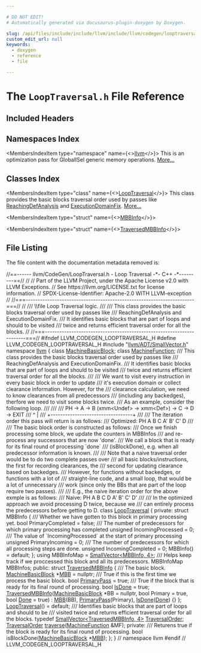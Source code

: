 ```yaml
---

# DO NOT EDIT!
# Automatically generated via docusaurus-plugin-doxygen by Doxygen.

slug: /api/files/include/include/llvm/include/llvm/codegen/looptraversal-h
custom_edit_url: null
keywords:
  - doxygen
  - reference
  - file

---
```





# The `LoopTraversal.h` File Reference

<DoxygenPage pluginConfig={pluginConfig}>



## Included Headers

<IncludesList>
<IncludesListItem
  filePath="llvm/ADT/SmallVector.h"
  permalink="/docs/api/files/include/include/llvm/include/llvm/adt/smallvector-h"
  isLocal="true" />
</IncludesList>

## Namespaces Index

<MembersIndex>

<MembersIndexItem
  type="namespace"
  name={<><a href="/docs/api/namespaces/llvm">llvm</a></>}>
This is an optimization pass for GlobalISel generic memory operations. <a href="/docs/api/namespaces/llvm/#details">More...</a>
</MembersIndexItem>

</MembersIndex>

## Classes Index

<MembersIndex>

<MembersIndexItem
  type="class"
  name={<><a href="/docs/api/classes/llvm/looptraversal">LoopTraversal</a></>}>
This class provides the basic blocks traversal order used by passes like <a href="/docs/api/classes/llvm/reachingdefanalysis">ReachingDefAnalysis</a> and <a href="/docs/api/classes/llvm/executiondomainfix">ExecutionDomainFix</a>. <a href="/docs/api/classes/llvm/looptraversal/#details">More...</a>
</MembersIndexItem>

<MembersIndexItem
  type="struct"
  name={<><a href="/docs/api/structs/llvm/looptraversal/mbbinfo">MBBInfo</a></>}>
</MembersIndexItem>

<MembersIndexItem
  type="struct"
  name={<><a href="/docs/api/structs/llvm/looptraversal/traversedmbbinfo">TraversedMBBInfo</a></>}>
</MembersIndexItem>

</MembersIndex>


## File Listing

The file content with the documentation metadata removed is:

<ProgramListing>

<Link id="l00001" /><CodeLine lineNumber="1"><Highlight kind="comment">//==------ llvm/CodeGen/LoopTraversal.h - Loop Traversal -&#42;- C++ -&#42;---------==//</Highlight><Highlight kind="normal"></Highlight></CodeLine>
<Link id="l00002" /><CodeLine lineNumber="2"><Highlight kind="normal"></Highlight><Highlight kind="comment">//</Highlight><Highlight kind="normal"></Highlight></CodeLine>
<Link id="l00003" /><CodeLine lineNumber="3"><Highlight kind="normal"></Highlight><Highlight kind="comment">// Part of the LLVM Project, under the Apache License v2.0 with LLVM Exceptions.</Highlight><Highlight kind="normal"></Highlight></CodeLine>
<Link id="l00004" /><CodeLine lineNumber="4"><Highlight kind="normal"></Highlight><Highlight kind="comment">// See https://llvm.org/LICENSE.txt for license information.</Highlight><Highlight kind="normal"></Highlight></CodeLine>
<Link id="l00005" /><CodeLine lineNumber="5"><Highlight kind="normal"></Highlight><Highlight kind="comment">// SPDX-License-Identifier: Apache-2.0 WITH LLVM-exception</Highlight><Highlight kind="normal"></Highlight></CodeLine>
<Link id="l00006" /><CodeLine lineNumber="6"><Highlight kind="normal"></Highlight><Highlight kind="comment">//</Highlight><Highlight kind="normal"></Highlight></CodeLine>
<Link id="l00007" /><CodeLine lineNumber="7"><Highlight kind="normal"></Highlight><Highlight kind="comment">//===----------------------------------------------------------------------===//</Highlight><Highlight kind="normal"></Highlight></CodeLine>
<Link id="l00008" /><CodeLine lineNumber="8"><Highlight kind="normal"></Highlight><Highlight kind="comment">//</Highlight><Highlight kind="comment"></Highlight></CodeLine>
<Link id="l00009" /><CodeLine lineNumber="9"><Highlight kind="comment">/// \\file Loop Traversal logic.</Highlight></CodeLine>
<Link id="l00010" /><CodeLine lineNumber="10"><Highlight kind="comment">///</Highlight></CodeLine>
<Link id="l00011" /><CodeLine lineNumber="11"><Highlight kind="comment">/// This class provides the basic blocks traversal order used by passes like</Highlight></CodeLine>
<Link id="l00012" /><CodeLine lineNumber="12"><Highlight kind="comment">/// ReachingDefAnalysis and ExecutionDomainFix.</Highlight></CodeLine>
<Link id="l00013" /><CodeLine lineNumber="13"><Highlight kind="comment">/// It identifies basic blocks that are part of loops and should to be visited</Highlight></CodeLine>
<Link id="l00014" /><CodeLine lineNumber="14"><Highlight kind="comment">/// twice and returns efficient traversal order for all the blocks.</Highlight><Highlight kind="normal"></Highlight></CodeLine>
<Link id="l00015" /><CodeLine lineNumber="15"><Highlight kind="normal"></Highlight><Highlight kind="comment">//</Highlight><Highlight kind="normal"></Highlight></CodeLine>
<Link id="l00016" /><CodeLine lineNumber="16"><Highlight kind="normal"></Highlight><Highlight kind="comment">//===----------------------------------------------------------------------===//</Highlight><Highlight kind="normal"></Highlight></CodeLine>
<Link id="l00017" /><CodeLine lineNumber="17"><Highlight kind="normal"></Highlight></CodeLine>
<Link id="l00018" /><CodeLine lineNumber="18"><Highlight kind="normal"></Highlight><Highlight kind="preprocessor">#ifndef LLVM&#95;CODEGEN&#95;LOOPTRAVERSAL&#95;H</Highlight><Highlight kind="normal"></Highlight></CodeLine>
<Link id="l00019" /><CodeLine lineNumber="19"><Highlight kind="normal"></Highlight><Highlight kind="preprocessor">#define LLVM&#95;CODEGEN&#95;LOOPTRAVERSAL&#95;H</Highlight><Highlight kind="normal"></Highlight></CodeLine>
<Link id="l00020" /><CodeLine lineNumber="20"><Highlight kind="normal"></Highlight></CodeLine>
<Link id="l00021" /><CodeLine lineNumber="21"><Highlight kind="normal"></Highlight><Highlight kind="preprocessor">#include &quot;<a href="/docs/api/files/include/include/llvm/include/llvm/adt/smallvector-h">llvm/ADT/SmallVector.h</a>&quot;</Highlight><Highlight kind="normal"></Highlight></CodeLine>
<Link id="l00022" /><CodeLine lineNumber="22"><Highlight kind="normal"></Highlight></CodeLine>
<Link id="l00023" /><CodeLine lineNumber="23"><Highlight kind="normal"></Highlight><Highlight kind="keyword">namespace </Highlight><Highlight kind="normal"><a href="/docs/api/namespaces/llvm">llvm</a> &#123;</Highlight></CodeLine>
<Link id="l00024" /><CodeLine lineNumber="24"><Highlight kind="normal"></Highlight></CodeLine>
<Link id="l00025" /><CodeLine lineNumber="25"><Highlight kind="normal"></Highlight><Highlight kind="keyword">class </Highlight><Highlight kind="normal"><a href="/docs/api/classes/llvm/machinebasicblock">MachineBasicBlock</a>;</Highlight></CodeLine>
<Link id="l00026" /><CodeLine lineNumber="26"><Highlight kind="normal"></Highlight><Highlight kind="keyword">class </Highlight><Highlight kind="normal"><a href="/docs/api/classes/llvm/machinefunction">MachineFunction</a>;</Highlight></CodeLine>
<Link id="l00027" /><CodeLine lineNumber="27"><Highlight kind="normal"></Highlight><Highlight kind="comment"></Highlight></CodeLine>
<Link id="l00028" /><CodeLine lineNumber="28"><Highlight kind="comment">/// This class provides the basic blocks traversal order used by passes like</Highlight></CodeLine>
<Link id="l00029" /><CodeLine lineNumber="29"><Highlight kind="comment">/// ReachingDefAnalysis and ExecutionDomainFix.</Highlight></CodeLine>
<Link id="l00030" /><CodeLine lineNumber="30"><Highlight kind="comment">/// It identifies basic blocks that are part of loops and should to be visited</Highlight></CodeLine>
<Link id="l00031" /><CodeLine lineNumber="31"><Highlight kind="comment">/// twice and returns efficient traversal order for all the blocks.</Highlight></CodeLine>
<Link id="l00032" /><CodeLine lineNumber="32"><Highlight kind="comment">///</Highlight></CodeLine>
<Link id="l00033" /><CodeLine lineNumber="33"><Highlight kind="comment">/// We want to visit every instruction in every basic block in order to update</Highlight></CodeLine>
<Link id="l00034" /><CodeLine lineNumber="34"><Highlight kind="comment">/// it&#39;s execution domain or collect clearance information. However, for the</Highlight></CodeLine>
<Link id="l00035" /><CodeLine lineNumber="35"><Highlight kind="comment">/// clearance calculation, we need to know clearances from all predecessors</Highlight></CodeLine>
<Link id="l00036" /><CodeLine lineNumber="36"><Highlight kind="comment">/// (including any backedges), therfore we need to visit some blocks twice.</Highlight></CodeLine>
<Link id="l00037" /><CodeLine lineNumber="37"><Highlight kind="comment">/// As an example, consider the following loop.</Highlight></CodeLine>
<Link id="l00038" /><CodeLine lineNumber="38"><Highlight kind="comment">///</Highlight></CodeLine>
<Link id="l00039" /><CodeLine lineNumber="39"><Highlight kind="comment">///</Highlight></CodeLine>
<Link id="l00040" /><CodeLine lineNumber="40"><Highlight kind="comment">///    PH -&gt; A -&gt; B (xmm&lt;Undef&gt; -&gt; xmm&lt;Def&gt;) -&gt; C -&gt; D -&gt; EXIT</Highlight></CodeLine>
<Link id="l00041" /><CodeLine lineNumber="41"><Highlight kind="comment">///          ^                                  |</Highlight></CodeLine>
<Link id="l00042" /><CodeLine lineNumber="42"><Highlight kind="comment">///          +----------------------------------+</Highlight></CodeLine>
<Link id="l00043" /><CodeLine lineNumber="43"><Highlight kind="comment">///</Highlight></CodeLine>
<Link id="l00044" /><CodeLine lineNumber="44"><Highlight kind="comment">/// The iteration order this pass will return is as follows:</Highlight></CodeLine>
<Link id="l00045" /><CodeLine lineNumber="45"><Highlight kind="comment">/// Optimized: PH A B C A&#39; B&#39; C&#39; D</Highlight></CodeLine>
<Link id="l00046" /><CodeLine lineNumber="46"><Highlight kind="comment">///</Highlight></CodeLine>
<Link id="l00047" /><CodeLine lineNumber="47"><Highlight kind="comment">/// The basic block order is constructed as follows:</Highlight></CodeLine>
<Link id="l00048" /><CodeLine lineNumber="48"><Highlight kind="comment">/// Once we finish processing some block, we update the counters in MBBInfos</Highlight></CodeLine>
<Link id="l00049" /><CodeLine lineNumber="49"><Highlight kind="comment">/// and re-process any successors that are now &#39;done&#39;.</Highlight></CodeLine>
<Link id="l00050" /><CodeLine lineNumber="50"><Highlight kind="comment">/// We call a block that is ready for its final round of processing &#96;done&#96;</Highlight></CodeLine>
<Link id="l00051" /><CodeLine lineNumber="51"><Highlight kind="comment">/// (isBlockDone), e.g. when all predecessor information is known.</Highlight></CodeLine>
<Link id="l00052" /><CodeLine lineNumber="52"><Highlight kind="comment">///</Highlight></CodeLine>
<Link id="l00053" /><CodeLine lineNumber="53"><Highlight kind="comment">/// Note that a naive traversal order would be to do two complete passes over</Highlight></CodeLine>
<Link id="l00054" /><CodeLine lineNumber="54"><Highlight kind="comment">/// all basic blocks/instructions, the first for recording clearances, the</Highlight></CodeLine>
<Link id="l00055" /><CodeLine lineNumber="55"><Highlight kind="comment">/// second for updating clearance based on backedges.</Highlight></CodeLine>
<Link id="l00056" /><CodeLine lineNumber="56"><Highlight kind="comment">/// However, for functions without backedges, or functions with a lot of</Highlight></CodeLine>
<Link id="l00057" /><CodeLine lineNumber="57"><Highlight kind="comment">/// straight-line code, and a small loop, that would be a lot of unnecessary</Highlight></CodeLine>
<Link id="l00058" /><CodeLine lineNumber="58"><Highlight kind="comment">/// work (since only the BBs that are part of the loop require two passes).</Highlight></CodeLine>
<Link id="l00059" /><CodeLine lineNumber="59"><Highlight kind="comment">///</Highlight></CodeLine>
<Link id="l00060" /><CodeLine lineNumber="60"><Highlight kind="comment">/// E.g., the naive iteration order for the above exmple is as follows:</Highlight></CodeLine>
<Link id="l00061" /><CodeLine lineNumber="61"><Highlight kind="comment">/// Naive: PH A B C D A&#39; B&#39; C&#39; D&#39;</Highlight></CodeLine>
<Link id="l00062" /><CodeLine lineNumber="62"><Highlight kind="comment">///</Highlight></CodeLine>
<Link id="l00063" /><CodeLine lineNumber="63"><Highlight kind="comment">/// In the optimized approach we avoid processing D twice, because we</Highlight></CodeLine>
<Link id="l00064" /><CodeLine lineNumber="64"><Highlight kind="comment">/// can entirely process the predecessors before getting to D.</Highlight><Highlight kind="normal"></Highlight></CodeLine>
<Link id="l00065" /><CodeLine lineNumber="65" lineLink="/docs/api/classes/llvm/looptraversal"><Highlight kind="normal"></Highlight><Highlight kind="keyword">class </Highlight><Highlight kind="normal"><a href="/docs/api/classes/llvm/looptraversal/#a7c7577edd85546c2abaa7f58d5ae1142">LoopTraversal</a> &#123;</Highlight></CodeLine>
<Link id="l00066" /><CodeLine lineNumber="66"><Highlight kind="normal"></Highlight><Highlight kind="keyword">private</Highlight><Highlight kind="normal">:</Highlight></CodeLine>
<Link id="l00067" /><CodeLine lineNumber="67"><Highlight kind="normal">  </Highlight><Highlight kind="keyword">struct </Highlight><Highlight kind="normal">MBBInfo &#123;</Highlight><Highlight kind="comment"></Highlight></CodeLine>
<Link id="l00068" /><CodeLine lineNumber="68"><Highlight kind="comment">    /// Whether we have gotten to this block in primary processing yet.</Highlight><Highlight kind="normal"></Highlight></CodeLine>
<Link id="l00069" /><CodeLine lineNumber="69"><Highlight kind="normal">    </Highlight><Highlight kind="keywordtype">bool</Highlight><Highlight kind="normal"> PrimaryCompleted = </Highlight><Highlight kind="keyword">false</Highlight><Highlight kind="normal">;</Highlight></CodeLine>
<Link id="l00070" /><CodeLine lineNumber="70"><Highlight kind="normal"></Highlight><Highlight kind="comment"></Highlight></CodeLine>
<Link id="l00071" /><CodeLine lineNumber="71"><Highlight kind="comment">    /// The number of predecessors for which primary processing has completed</Highlight><Highlight kind="normal"></Highlight></CodeLine>
<Link id="l00072" /><CodeLine lineNumber="72"><Highlight kind="normal">    </Highlight><Highlight kind="keywordtype">unsigned</Highlight><Highlight kind="normal"> IncomingProcessed = 0;</Highlight></CodeLine>
<Link id="l00073" /><CodeLine lineNumber="73"><Highlight kind="normal"></Highlight><Highlight kind="comment"></Highlight></CodeLine>
<Link id="l00074" /><CodeLine lineNumber="74"><Highlight kind="comment">    /// The value of &#96;IncomingProcessed&#96; at the start of primary processing</Highlight><Highlight kind="normal"></Highlight></CodeLine>
<Link id="l00075" /><CodeLine lineNumber="75"><Highlight kind="normal">    </Highlight><Highlight kind="keywordtype">unsigned</Highlight><Highlight kind="normal"> PrimaryIncoming = 0;</Highlight></CodeLine>
<Link id="l00076" /><CodeLine lineNumber="76"><Highlight kind="normal"></Highlight><Highlight kind="comment"></Highlight></CodeLine>
<Link id="l00077" /><CodeLine lineNumber="77"><Highlight kind="comment">    /// The number of predecessors for which all processing steps are done.</Highlight><Highlight kind="normal"></Highlight></CodeLine>
<Link id="l00078" /><CodeLine lineNumber="78"><Highlight kind="normal">    </Highlight><Highlight kind="keywordtype">unsigned</Highlight><Highlight kind="normal"> IncomingCompleted = 0;</Highlight></CodeLine>
<Link id="l00079" /><CodeLine lineNumber="79"><Highlight kind="normal"></Highlight></CodeLine>
<Link id="l00080" /><CodeLine lineNumber="80"><Highlight kind="normal">    MBBInfo() = </Highlight><Highlight kind="keywordflow">default</Highlight><Highlight kind="normal">;</Highlight></CodeLine>
<Link id="l00081" /><CodeLine lineNumber="81"><Highlight kind="normal">  &#125;;</Highlight></CodeLine>
<Link id="l00082" /><CodeLine lineNumber="82"><Highlight kind="normal">  </Highlight><Highlight kind="keyword">using </Highlight><Highlight kind="normal">MBBInfoMap = <a href="/docs/api/classes/llvm/smallvector">SmallVector&lt;MBBInfo, 4&gt;</a>;</Highlight><Highlight kind="comment"></Highlight></CodeLine>
<Link id="l00083" /><CodeLine lineNumber="83"><Highlight kind="comment">  /// Helps keep track if we proccessed this block and all its predecessors.</Highlight><Highlight kind="normal"></Highlight></CodeLine>
<Link id="l00084" /><CodeLine lineNumber="84"><Highlight kind="normal">  MBBInfoMap MBBInfos;</Highlight></CodeLine>
<Link id="l00085" /><CodeLine lineNumber="85"><Highlight kind="normal"></Highlight></CodeLine>
<Link id="l00086" /><CodeLine lineNumber="86"><Highlight kind="normal"></Highlight><Highlight kind="keyword">public</Highlight><Highlight kind="normal">:</Highlight></CodeLine>
<Link id="l00087" /><CodeLine lineNumber="87" lineLink="/docs/api/structs/llvm/looptraversal/traversedmbbinfo"><Highlight kind="normal">  </Highlight><Highlight kind="keyword">struct </Highlight><Highlight kind="normal"><a href="/docs/api/structs/llvm/looptraversal/traversedmbbinfo/#ae3050a5120205b84e75ade27d01a6847">TraversedMBBInfo</a> &#123;</Highlight><Highlight kind="comment"></Highlight></CodeLine>
<Link id="l00088" /><CodeLine lineNumber="88"><Highlight kind="comment">    /// The basic block.</Highlight><Highlight kind="normal"></Highlight></CodeLine>
<Link id="l00089" /><CodeLine lineNumber="89" lineLink="/docs/api/structs/llvm/looptraversal/traversedmbbinfo/#a4f40d45fc9f60c5c32c5a636c2bc1052"><Highlight kind="normal">    <a href="/docs/api/classes/llvm/machinebasicblock">MachineBasicBlock</a> &#42;<a href="/docs/api/structs/llvm/looptraversal/traversedmbbinfo/#a4f40d45fc9f60c5c32c5a636c2bc1052">MBB</a> = </Highlight><Highlight kind="keyword">nullptr</Highlight><Highlight kind="normal">;</Highlight></CodeLine>
<Link id="l00090" /><CodeLine lineNumber="90"><Highlight kind="normal"></Highlight><Highlight kind="comment"></Highlight></CodeLine>
<Link id="l00091" /><CodeLine lineNumber="91"><Highlight kind="comment">    /// True if this is the first time we process the basic block.</Highlight><Highlight kind="normal"></Highlight></CodeLine>
<Link id="l00092" /><CodeLine lineNumber="92" lineLink="/docs/api/structs/llvm/looptraversal/traversedmbbinfo/#ae68dce57440c127a0a1f82c005cf2075"><Highlight kind="normal">    </Highlight><Highlight kind="keywordtype">bool</Highlight><Highlight kind="normal"> <a href="/docs/api/structs/llvm/looptraversal/traversedmbbinfo/#ae68dce57440c127a0a1f82c005cf2075">PrimaryPass</a> = </Highlight><Highlight kind="keyword">true</Highlight><Highlight kind="normal">;</Highlight></CodeLine>
<Link id="l00093" /><CodeLine lineNumber="93"><Highlight kind="normal"></Highlight><Highlight kind="comment"></Highlight></CodeLine>
<Link id="l00094" /><CodeLine lineNumber="94"><Highlight kind="comment">    /// True if the block that is ready for its final round of processing.</Highlight><Highlight kind="normal"></Highlight></CodeLine>
<Link id="l00095" /><CodeLine lineNumber="95" lineLink="/docs/api/structs/llvm/looptraversal/traversedmbbinfo/#a61e5b61d76c5750d2395d73adea96ec0"><Highlight kind="normal">    </Highlight><Highlight kind="keywordtype">bool</Highlight><Highlight kind="normal"> <a href="/docs/api/structs/llvm/looptraversal/traversedmbbinfo/#a61e5b61d76c5750d2395d73adea96ec0">IsDone</a> = </Highlight><Highlight kind="keyword">true</Highlight><Highlight kind="normal">;</Highlight></CodeLine>
<Link id="l00096" /><CodeLine lineNumber="96"><Highlight kind="normal"></Highlight></CodeLine>
<Link id="l00097" /><CodeLine lineNumber="97" lineLink="/docs/api/structs/llvm/looptraversal/traversedmbbinfo/#ae3050a5120205b84e75ade27d01a6847"><Highlight kind="normal">    <a href="/docs/api/structs/llvm/looptraversal/traversedmbbinfo/#ae3050a5120205b84e75ade27d01a6847">TraversedMBBInfo</a>(<a href="/docs/api/classes/llvm/machinebasicblock">MachineBasicBlock</a> &#42;BB = </Highlight><Highlight kind="keyword">nullptr</Highlight><Highlight kind="normal">, </Highlight><Highlight kind="keywordtype">bool</Highlight><Highlight kind="normal"> Primary = </Highlight><Highlight kind="keyword">true</Highlight><Highlight kind="normal">,</Highlight></CodeLine>
<Link id="l00098" /><CodeLine lineNumber="98"><Highlight kind="normal">                     </Highlight><Highlight kind="keywordtype">bool</Highlight><Highlight kind="normal"> <a href="/docs/api/namespaces/llvm/#a233737223c9a3dba810df5b91bc91d1fabbb9957d8adae962b153273c16bce571">Done</a> = </Highlight><Highlight kind="keyword">true</Highlight><Highlight kind="normal">)</Highlight></CodeLine>
<Link id="l00099" /><CodeLine lineNumber="99"><Highlight kind="normal">        : <a href="/docs/api/structs/llvm/looptraversal/traversedmbbinfo/#a4f40d45fc9f60c5c32c5a636c2bc1052">MBB</a>(BB), <a href="/docs/api/structs/llvm/looptraversal/traversedmbbinfo/#ae68dce57440c127a0a1f82c005cf2075">PrimaryPass</a>(Primary), <a href="/docs/api/structs/llvm/looptraversal/traversedmbbinfo/#a61e5b61d76c5750d2395d73adea96ec0">IsDone</a>(<a href="/docs/api/namespaces/llvm/#a233737223c9a3dba810df5b91bc91d1fabbb9957d8adae962b153273c16bce571">Done</a>) &#123;&#125;</Highlight></CodeLine>
<Link id="l00100" /><CodeLine lineNumber="100"><Highlight kind="normal">  &#125;;</Highlight></CodeLine>
<Link id="l00101" /><CodeLine lineNumber="101" lineLink="/docs/api/classes/llvm/looptraversal/#a7c7577edd85546c2abaa7f58d5ae1142"><Highlight kind="normal">  <a href="/docs/api/classes/llvm/looptraversal/#a7c7577edd85546c2abaa7f58d5ae1142">LoopTraversal</a>() = </Highlight><Highlight kind="keywordflow">default</Highlight><Highlight kind="normal">;</Highlight></CodeLine>
<Link id="l00102" /><CodeLine lineNumber="102"><Highlight kind="normal"></Highlight><Highlight kind="comment"></Highlight></CodeLine>
<Link id="l00103" /><CodeLine lineNumber="103"><Highlight kind="comment">  /// Identifies basic blocks that are part of loops and should to be</Highlight></CodeLine>
<Link id="l00104" /><CodeLine lineNumber="104"><Highlight kind="comment">  ///  visited twice and returns efficient traversal order for all the blocks.</Highlight><Highlight kind="normal"></Highlight></CodeLine>
<Link id="l00105" /><CodeLine lineNumber="105" lineLink="/docs/api/classes/llvm/looptraversal/#adb30e4144436f66defa2ce2454e0fde8"><Highlight kind="normal">  </Highlight><Highlight kind="keyword">typedef</Highlight><Highlight kind="normal"> <a href="/docs/api/classes/llvm/smallvector">SmallVector&lt;TraversedMBBInfo, 4&gt;</a> <a href="/docs/api/classes/llvm/looptraversal/#adb30e4144436f66defa2ce2454e0fde8">TraversalOrder</a>;</Highlight></CodeLine>
<Link id="l00106" /><CodeLine lineNumber="106"><Highlight kind="normal">  <a href="/docs/api/classes/llvm/looptraversal/#adb30e4144436f66defa2ce2454e0fde8">TraversalOrder</a> <a href="/docs/api/classes/llvm/looptraversal/#a87cd9704fc800af5dddb87f26badfb3a">traverse</a>(<a href="/docs/api/classes/llvm/machinefunction">MachineFunction</a> &amp;MF);</Highlight></CodeLine>
<Link id="l00107" /><CodeLine lineNumber="107"><Highlight kind="normal"></Highlight></CodeLine>
<Link id="l00108" /><CodeLine lineNumber="108"><Highlight kind="normal"></Highlight><Highlight kind="keyword">private</Highlight><Highlight kind="normal">:</Highlight><Highlight kind="comment"></Highlight></CodeLine>
<Link id="l00109" /><CodeLine lineNumber="109"><Highlight kind="comment">  /// Returens true if the block is ready for its final round of processing.</Highlight><Highlight kind="normal"></Highlight></CodeLine>
<Link id="l00110" /><CodeLine lineNumber="110"><Highlight kind="normal">  </Highlight><Highlight kind="keywordtype">bool</Highlight><Highlight kind="normal"> isBlockDone(<a href="/docs/api/classes/llvm/machinebasicblock">MachineBasicBlock</a> &#42;<a href="/docs/api/files/lib/lib/target/lib/target/arm/armslshardening-cpp/#a5958512eae2979bd2eb383977996a600">MBB</a>);</Highlight></CodeLine>
<Link id="l00111" /><CodeLine lineNumber="111"><Highlight kind="normal">&#125;;</Highlight></CodeLine>
<Link id="l00112" /><CodeLine lineNumber="112"><Highlight kind="normal"></Highlight></CodeLine>
<Link id="l00113" /><CodeLine lineNumber="113"><Highlight kind="normal">&#125; </Highlight><Highlight kind="comment">// namespace llvm</Highlight><Highlight kind="normal"></Highlight></CodeLine>
<Link id="l00114" /><CodeLine lineNumber="114"><Highlight kind="normal"></Highlight></CodeLine>
<Link id="l00115" /><CodeLine lineNumber="115"><Highlight kind="normal"></Highlight><Highlight kind="preprocessor">#endif </Highlight><Highlight kind="comment">// LLVM&#95;CODEGEN&#95;LOOPTRAVERSAL&#95;H</Highlight><Highlight kind="normal"></Highlight></CodeLine>

</ProgramListing>


</DoxygenPage>
